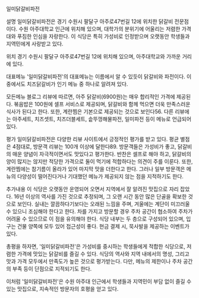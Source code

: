 일미닭갈비파전

설명
일미닭갈비파전은 경기 수원시 팔달구 아주로47번길 12에 위치한 닭갈비 전문점이다. 수원 아주대학교 인근에 위치해 있으며, 대학가의 분위기에 어울리는 저렴한 가격대와 푸짐한 인심을 자랑한다. 이 식당은 특히 가성비로 인정받으며 오랫동안 학생들과 지역민에게 사랑받고 있다​​.

위치
경기 수원시 팔달구 아주로47번길 12에 위치해 있으며, 아주대학교와 가까운 거리에 있다.

대표메뉴
'일미닭갈비파전'의 대표메뉴는 이름에서 알 수 있듯이 닭갈비와 파전이다. 이 중에서도 치즈닭갈비가 인기 메뉴 중 하나로 알려져 있다.

모든메뉴
블로그 리뷰에 따르면, 아주 닭갈비(6900원)는 매우 합리적인 가격에 제공된다. 볶음밥은 100원에 셀프 서비스로 제공되며, 닭갈비와 함께 먹으면 더욱 만족스러운 식사가 된다고 한다. 또한, 계란찜은 기본으로 제공되는 것으로 보인다​5​​6​. 다른 리뷰에는 아주세트, 치즈셋트, 치즈더블세트, 솥뚜껑해물파전, 일미파전 등이 메뉴로 언급되어 있다​.

평가
일미닭갈비파전은 다양한 리뷰 사이트에서 긍정적인 평가를 받고 있다. 평균 별점은 4점대로, 방문객 리뷰는 100개 이상에 달한다​8​​9​. 방문객들은 가성비가 좋고, 닭갈비의 매운 양념이 자극적이면서도 맛있다고 평가한다. 반찬은 셀프로 해야 하고, 닭갈비의 양이 많지는 않지만 적당한 가격으로 둘이 먹기에 적합하다는 의견이 주를 이룬다. 또한, 계란찜에는 참기름이 올라가 있어 마지막 맛을 더한다고 한다​. 그러나 일부 방문객은 메뉴의 다양성이 떨어진다거나 기대했던 메뉴가 제공되지 않는 점을 지적하기도 한다​​.

추가내용
이 식당은 오랫동안 운영되어 오면서 지역에서 잘 알려진 맛집으로 자리 잡았다. 16년 이상의 역사를 가진 것으로 추정되며, 그 오랜 시간 동안 많은 단골을 확보한 것으로 보인다. 실내는 깔끔하다기보다는 오래된 느낌을 주며, 겨울에는 계단이 미끄러울 수 있으니 조심해야 한다고 한다. 차를 가지고 방문할 경우 주차 공간이 협소하여 주차가 어려울 수 있으므로 이 점을 유의해야 한다. 식당 내부는 두 층으로 구성되어 있으며, 입구는 건물 양쪽에 모두 있어 접근성이 좋다​​.
현금 결제 시, 묵사발을 제공하는 이벤트가 있다.

총평을 하자면, '일미닭갈비파전'은 가성비를 중시하는 학생들에게 적합한 식당으로, 저렴한 가격에 맛있는 닭갈비를 즐길 수 있다. 식당의 역사와 지역 내에서의 명성, 그리고 맛과 가격 모두에서 만족도가 높은 것으로 평가받는다. 다만, 메뉴의 제한이나 주차 공간의 부족 등이 단점으로 지적되기도 한다.

이처럼 '일미닭갈비파전'은 수원 아주대 인근에서 학생들과 지역민이 부담 없이 즐길 수 있는 맛집으로, 지속적인 방문자의 호평을 얻고 있다.